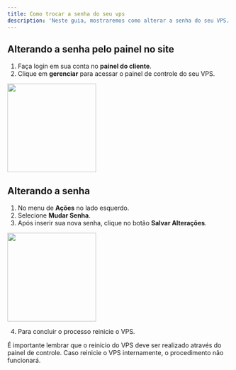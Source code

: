 ```yaml
---
title: Como trocar a senha do seu vps
description: 'Neste guia, mostraremos como alterar a senha do seu VPS.'
---
```


## Alterando a senha pelo painel no site

1. Faça login em sua conta no **painel do cliente**.
2. Clique em **gerenciar** para acessar o painel de controle do seu VPS.

<img height="200" src="/images/paineldecontrole.png" />

## Alterando a senha

1. No menu de **Ações** no lado esquerdo.
2. Selecione **Mudar Senha**.
3. Após inserir sua nova senha, clique no botão **Salvar Alterações**.

<img height="200" src="/images/trocar-senha-vps/trocandosenha.png" />

4. Para concluir o processo reinicie o VPS.

<Warning>É importante lembrar que o reinício do VPS deve ser realizado através do painel de controle. Caso reinicie o VPS internamente, o procedimento não funcionará.</Warning>